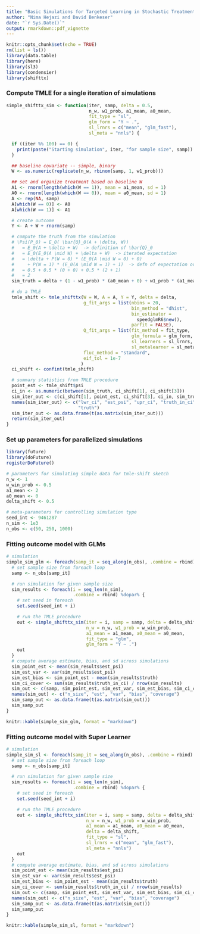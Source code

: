 ```yaml
---
title: "Basic Simulations for Targeted Learning in Stochastic Treatment Regimes"
author: "Nima Hejazi and David Benkeser"
date: "`r Sys.Date()`"
output: rmarkdown::pdf_vignette
---
```


```r
knitr::opts_chunk$set(echo = TRUE)
rm(list = ls())
library(data.table)
library(here)
library(sl3)
library(condensier)
library(shifttx)
```

### Compute TMLE for a single iteration of simulations

```r
simple_shifttx_sim <- function(iter, samp, delta = 0.5,
                               n_w, w1_prob, a1_mean, a0_mean,
                               fit_type = "sl",
                               glm_form = "Y ~ .",
                               sl_lrnrs = c("mean", "glm_fast"),
                               sl_meta = "nnls") {

  if ((iter %% 100) == 0) {
    print(paste("Starting simulation", iter, "for sample size", samp))
  }

  ## baseline covariate -- simple, binary
  W <- as.numeric(replicate(n_w, rbinom(samp, 1, w1_prob)))

  ## set and organize treatment based on baseline W
  A1 <- rnorm(length(which(W == 1)), mean = a1_mean, sd = 1)
  A0 <- rnorm(length(which(W == 0)), mean = a0_mean, sd = 1)
  A <- rep(NA, samp)
  A[which(W == 0)] <- A0
  A[which(W == 1)] <- A1

  # create outcome
  Y <- A + W + rnorm(samp)

  # compute the truth from the simulation
  # \Psi(P_0) = E_0( \bar{Q}_0(A + \delta, W))
  #   = E_0(A + \delta + W)  -> definition of \bar{Q}_0
  #   = E_0(E_0(A \mid W) + \delta + W)  -> iterated expectation
  #   = \delta + P(W = 0) * (E_0(A \mid W = 0) + 0)
  #     + P(W = 1) * (E_0(A \mid W = 1) + 1)  -> defn of expectation over W
  #   = 0.5 + 0.5 * (0 + 0) + 0.5 * (2 + 1)
  #   = 2
  sim_truth = delta + (1 - w1_prob) * (a0_mean + 0) + w1_prob * (a1_mean + 1)

  # do a TMLE
  tmle_shift <- tmle_shifttx(W = W, A = A, Y = Y, delta = delta,
                             g_fit_args = list(nbins = 20,
                                               bin_method = "dhist",
                                               bin_estimator =
                                                 speedglmR6$new(),
                                               parfit = FALSE),
                             Q_fit_args = list(fit_method = fit_type,
                                               glm_formula = glm_form,
                                               sl_learners = sl_lrnrs,
                                               sl_metalearner = sl_meta),
                             fluc_method = "standard",
                             eif_tol = 1e-7
                            )
  ci_shift <- confint(tmle_shift)

  # summary statistics from TMLE procedure
  point_est <- tmle_shift$psi
  ci_in <- as.numeric(between(sim_truth, ci_shift[1], ci_shift[3]))
  sim_iter_out <- c(ci_shift[1], point_est, ci_shift[3], ci_in, sim_truth)
  names(sim_iter_out) <- c("lwr_ci", "est_psi", "upr_ci", "truth_in_ci",
                           "truth")
  sim_iter_out <- as.data.frame(t(as.matrix(sim_iter_out)))
  return(sim_iter_out)
}
```

### Set up parameters for parallelized simulations

```r
library(future)
library(doFuture)
registerDoFuture()

# parameters for simulating simple data for tmle-shift sketch
n_w <- 1
w_win_prob <- 0.5
a1_mean <- 2
a0_mean <- 0
delta_shift <- 0.5

# meta-parameters for controlling simulation type
seed_int <- 9461287
n_sim <- 1e3
n_obs <- c(50, 250, 1000)
```

### Fitting outcome model with GLMs

```r
# simulation
simple_sim_glm <- foreach(samp_it = seq_along(n_obs), .combine = rbind) %do% {
  # set sample size from foreach loop
  samp <- n_obs[samp_it]

  # run simulation for given sample size
  sim_results <- foreach(i = seq_len(n_sim),
                         .combine = rbind) %dopar% {
    # set seed in foreach
    set.seed(seed_int + i)

    # run the TMLE procedure
    out <- simple_shifttx_sim(iter = i, samp = samp, delta = delta_shift,
                              n_w = n_w, w1_prob = w_win_prob,
                              a1_mean = a1_mean, a0_mean = a0_mean,
                              fit_type = "glm",
                              glm_form = "Y ~ .")
    out
  }
  # compute average estimate, bias, and sd across simulations
  sim_point_est <- mean(sim_results$est_psi)
  sim_est_var <- var(sim_results$est_psi)
  sim_est_bias <- sim_point_est - mean(sim_results$truth)
  sim_ci_cover <- sum(sim_results$truth_in_ci) / nrow(sim_results)
  sim_out <- c(samp, sim_point_est, sim_est_var, sim_est_bias, sim_ci_cover)
  names(sim_out) <- c("n_size", "est", "var", "bias", "coverage")
  sim_samp_out <- as.data.frame(t(as.matrix(sim_out)))
  sim_samp_out
}

knitr::kable(simple_sim_glm, format = "markdown")
```

### Fitting outcome model with Super Learner

```r
# simulation
simple_sim_sl <- foreach(samp_it = seq_along(n_obs), .combine = rbind) %do% {
  # set sample size from foreach loop
  samp <- n_obs[samp_it]

  # run simulation for given sample size
  sim_results <- foreach(i = seq_len(n_sim),
                         .combine = rbind) %dopar% {
    # set seed in foreach
    set.seed(seed_int + i)

    # run the TMLE procedure
    out <- simple_shifttx_sim(iter = i, samp = samp, delta = delta_shift,
                              n_w = n_w, w1_prob = w_win_prob,
                              a1_mean = a1_mean, a0_mean = a0_mean,
                              delta = delta_shift,
                              fit_type = "sl",
                              sl_lrnrs = c("mean", "glm_fast"),
                              sl_meta = "nnls")
    out
  }
  # compute average estimate, bias, and sd across simulations
  sim_point_est <- mean(sim_results$est_psi)
  sim_est_var <- var(sim_results$est_psi)
  sim_est_bias <- sim_point_est - mean(sim_results$truth)
  sim_ci_cover <- sum(sim_results$truth_in_ci) / nrow(sim_results)
  sim_out <- c(samp, sim_point_est, sim_est_var, sim_est_bias, sim_ci_cover)
  names(sim_out) <- c("n_size", "est", "var", "bias", "coverage")
  sim_samp_out <- as.data.frame(t(as.matrix(sim_out)))
  sim_samp_out
}

knitr::kable(simple_sim_sl, format = "markdown")
```

